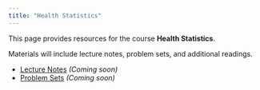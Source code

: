 ```yaml
---
title: "Health Statistics"
---
```


This page provides resources for the course **Health Statistics**.

Materials will include lecture notes, problem sets, and additional readings.

- [Lecture Notes](#){target="_blank"} *(Coming soon)*
- [Problem Sets](#){target="_blank"} *(Coming soon)*
